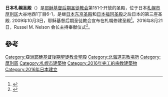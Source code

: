 {{Infobox religious building
| 名字 = 日本札幌聖殿
| 圖片 = Sapporo LDS Temple 1.jpg
| 圖片說明 = 日本札幌神殿
| 地圖 =
| 地圖尺寸 =
| 地圖說明 =
| 坐標 = {{coord|43|1|28.7076|N|141|26|41.082|E|type:landmark_region:JP-01|display=title}}
| 宗教 = [[基督教|基督教]]
| 位置 =
| 神 =
| 宗教禮儀 =
| 派別 = [[耶穌基督後期聖徒教會|耶穌基督後期聖徒教會]]
| 節日 =
| 小區 =
| 分區 =
| 基層政權 = [[厚別区|厚別区]]
| 區 =
| 領地 =
| 地方行政區 = [[札幌市|札幌市]]
| 州 = 
| 省 =
| 地區 = [[北海道|北海道]]
| 國家 = [[日本|日本]]
| 行政 =
| 開光年份 =
| 狀態 =
| 傳統稱號 =
| 所有者 =
| 領導 =
| 婆多羅迦 =
| 主保聖人 =
| 官方網站 =
| 建築師 =
| 建築類型 =
| 建築風格 = [[当代古典主义建筑|当代古典主义建筑]]
| 建築材料 =
| 建立者 =
| 資助者 =
| 總承包商 =
| 建立日期 =
| 奠基 = 2011年10月22日由蓋瑞·史蒂文生長老主待
| 竣工 = 2016年8月21日由羅素·納爾遜會長奉獻
| 建設成本 =
| 毀壞 =
| 正立面朝向 =
| 容納人數 =
| 長度 =
| 寬度 =
| 中殿寬度 =
| 內部面積 = 4504平方公尺
| 最高高度 =
| 穹頂 =
| 外穹頂高度 =
| 內穹頂高度 =
| 外穹頂直徑 =
| 內穹頂直徑 =
| 宣禮塔 =
| 宣禮塔高度 =
| 尖塔 =
| 尖塔高度 = 22公尺
| 場地面積 = 4公頃
| 寺廟 =
| 紀念碑 =
| 神社 =
| 碑銘 =
| 海拔 =
| 官方名稱1 =
| 類型1 =
| 標準1 =
| 指定日期1 =
| 父列表1 =
| 參考編號1 =
| 官方名稱2 =
| 類型2 =
| 標準2 =
| 指定日期2 =
| 父列表2 = 151
| 參考編號2 =
}}

'''日本札幌圣殿'''（{{lang-ja|日本札幌神殿}}）是[[耶稣基督后期圣徒教会|耶稣基督后期圣徒教会]]第151个开放的圣殿，位于日本[[札幌市|札幌市]][[厚别区|厚别区]]大谷地西1丁目6-1，是继[[日本东京圣殿|日本东京圣殿]]和[[日本福冈圣殿|日本福冈圣殿]]之后日本的第三座圣殿. 2009年10月3日，耶稣基督后期圣徒教会宣布在札幌修建圣殿<ref>{{citation |url= http://www.deseretnews.com/article/705334251/Brigham-City-among-five-new-locales-for-LDS-temples.html |title= Brigham City among five new locales for LDS temples |first= Scott |last= Taylor |date= October 4, 2009 |newspaper= Deseret News |access-date= 2012-11-06 |archive-date= 2018-07-30 |archive-url= https://web.archive.org/web/20180730105032/https://www.deseretnews.com/article/705334251/Brigham-City-among-five-new-locales-for-LDS-temples.html |dead-url= no }}</ref>。2016年8月21日，Russel M. Nelson 会长主持奉献仪式<ref name="dedication-sapporo">{{citation |url= https://newsroom.churchofjesuschrist.org/article/sapporo-japan-temple-dedicated |title= Sapporo Japan Temple Dedicated in Three Sessions: Third Mormon temple in Japan, 151st operating temple worldwide |work= Newsroom |publisher= [[LDS_Church|LDS Church]] |date= 2016-08-21 |accessdate= 2021-01-19 |archive-date= 2021-01-28 |archive-url= https://web.archive.org/web/20210128004758/https://newsroom.churchofjesuschrist.org/article/sapporo-japan-temple-dedicated |dead-url= no }}</ref>。

== 參考 ==
{{reflist}}

{{耶穌基督後期聖徒教會聖殿}}
{{stub}}

[[Category:亞洲耶穌基督後期聖徒教會聖殿|Category:亞洲耶穌基督後期聖徒教會聖殿]]
[[Category:北海道宗教場所|Category:北海道宗教場所]]
[[Category:厚別區|Category:厚別區]]
[[Category:札幌市建築物|Category:札幌市建築物]]
[[Category:2016年完工的宗教建築物|Category:2016年完工的宗教建築物]]
[[Category:2016年日本建立|Category:2016年日本建立]]
